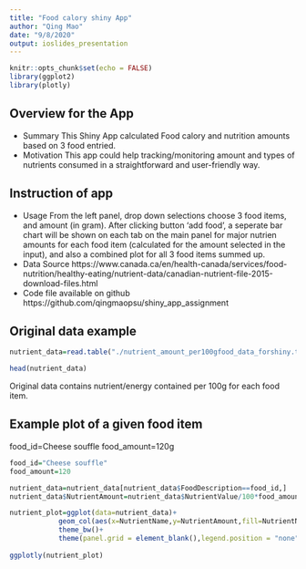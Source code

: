 ```yaml
---
title: "Food calory shiny App"
author: "Qing Mao"
date: "9/8/2020"
output: ioslides_presentation
---
```


```r
knitr::opts_chunk$set(echo = FALSE)
library(ggplot2)
library(plotly)
```

## Overview for the App
- Summary
This Shiny App calculated Food calory and nutrition amounts based on 3 food entried. 
- Motivation
This app could help tracking/monitoring amount and types of nutrients consumed in a straightforward and user-friendly way.

## Instruction of app
- Usage 
From the left panel, drop down selections choose 3 food items, and amount (in gram). After clicking button 'add food', a seperate bar chart will be shown on each tab on the main panel for major nutrien amounts for each food item (calculated for the amount selected in the input), and also a combined plot for all 3 food items summed up.
- Data Source 
https://www.canada.ca/en/health-canada/services/food-nutrition/healthy-eating/nutrient-data/canadian-nutrient-file-2015-download-files.html
- Code file available on github
https://github.com/qingmaopsu/shiny_app_assignment


## Original data example

```r
nutrient_data=read.table("./nutrient_amount_per100gfood_data_forshiny.txt", header=T,sep="\t",stringsAsFactors = F,comment.char = "",quote = "")

head(nutrient_data)
```
Original data contains nutrient/energy contained per 100g for each food item.

## Example plot of a given food item
food_id=Cheese souffle
food_amount=120g
```r
food_id="Cheese souffle"
food_amount=120

nutrient_data=nutrient_data[nutrient_data$FoodDescription==food_id,]
nutrient_data$NutrientAmount=nutrient_data$NutrientValue/100*food_amount

nutrient_plot=ggplot(data=nutrient_data)+
            geom_col(aes(x=NutrientName,y=NutrientAmount,fill=NutrientName))+
            theme_bw()+
            theme(panel.grid = element_blank(),legend.position = "none",axis.text.x = element_text(size=8))
        
ggplotly(nutrient_plot)
```

